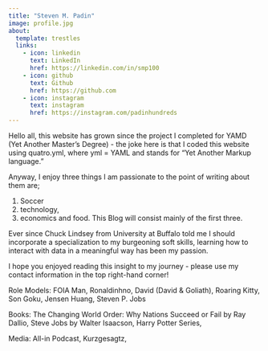 ```yaml
---
title: "Steven M. Padin"
image: profile.jpg
about: 
  template: trestles
  links:
    - icon: linkedin
      text: LinkedIn
      href: https://linkedin.com/in/smp100
    - icon: github
      text: Github
      href: https://github.com
    - icon: instagram
      text: instagram
      href: https://instagram.com/padinhundreds
---
```


Hello all, this website has grown since the project I completed for YAMD (Yet Another Master's Degree) - the joke here is that I coded this website using quatro.yml, where yml = YAML and stands for "Yet Another Markup language."

Anyway, I enjoy three things I am passionate to the point of writing about them are;

1.  Soccer
2.  technology,
3.  economics and food. This Blog will consist mainly of the first three.

Ever since Chuck Lindsey from University at Buffalo told me I should incorporate a specialization to my burgeoning soft skills, learning how to interact with data in a meaningful way has been my passion.

I hope you enjoyed reading this insight to my journey - please use my contact information in the top right-hand corner!

Role Models: FOIA Man, Ronaldinhno, David (David & Goliath), Roaring Kitty, Son Goku, Jensen Huang, Steven P. Jobs

Books: The Changing World Order: Why Nations Succeed or Fail by Ray Dallio, Steve Jobs by Walter Isaacson, Harry Potter Series,

Media: All-in Podcast, Kurzgesagtz,
